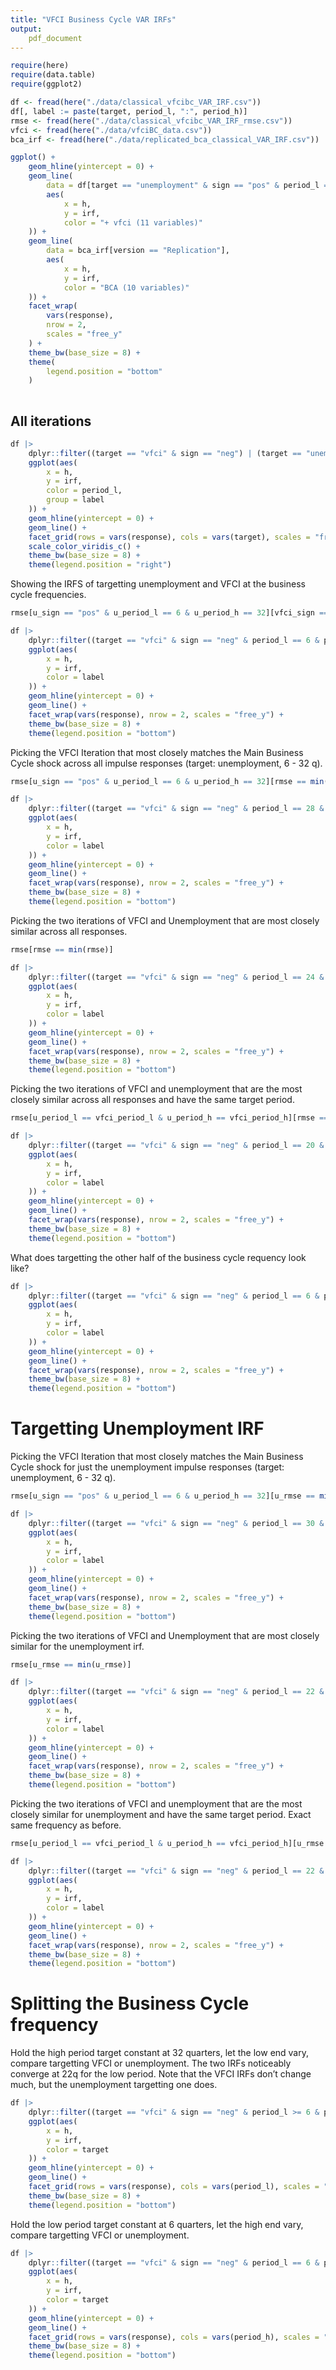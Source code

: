 ```yaml
---
title: "VFCI Business Cycle VAR IRFs"
output: 
    pdf_document
---
```

```r
require(here)
require(data.table)
require(ggplot2)
```

```r
df <- fread(here("./data/classical_vfcibc_VAR_IRF.csv"))
df[, label := paste(target, period_l, ":", period_h)]
rmse <- fread(here("./data/classical_vfcibc_VAR_IRF_rmse.csv"))
vfci <- fread(here("./data/vfciBC_data.csv"))
bca_irf <- fread(here("./data/replicated_bca_classical_VAR_IRF.csv"))
```

```r
ggplot() +
    geom_hline(yintercept = 0) +
    geom_line(
        data = df[target == "unemployment" & sign == "pos" & period_l == 6 & period_h == 32],
        aes(
            x = h,
            y = irf,
            color = "+ vfci (11 variables)"
    )) +
    geom_line(
        data = bca_irf[version == "Replication"],
        aes(
            x = h,
            y = irf,
            color = "BCA (10 variables)"
    )) +
    facet_wrap(
        vars(response),
        nrow = 2,
        scales = "free_y"
    ) +
    theme_bw(base_size = 8) +
    theme(
        legend.position = "bottom"
    )
  

```

## All iterations

```r
df |>
    dplyr::filter((target == "vfci" & sign == "neg") | (target == "unemployment" & u_irfsign == "neg")) |>
    ggplot(aes(
        x = h,
        y = irf,
        color = period_l,
        group = label
    )) +
    geom_hline(yintercept = 0) +
    geom_line() +
    facet_grid(rows = vars(response), cols = vars(target), scales = "free_y") +
    scale_color_viridis_c() +
    theme_bw(base_size = 8) +
    theme(legend.position = "right")
```

\newpage

Showing the IRFS of targetting unemployment and VFCI at the business cycle frequencies.
```r
rmse[u_sign == "pos" & u_period_l == 6 & u_period_h == 32][vfci_sign == "neg" & vfci_period_l == 6 & vfci_period_h == 32]
```

```r
df |>
    dplyr::filter((target == "vfci" & sign == "neg" & period_l == 6 & period_h == 32) | (target == "unemployment" & sign == "pos" & period_l == 6 & period_h == 32)) |>
    ggplot(aes(
        x = h,
        y = irf,
        color = label
    )) +
    geom_hline(yintercept = 0) +
    geom_line() +
    facet_wrap(vars(response), nrow = 2, scales = "free_y") +
    theme_bw(base_size = 8) +
    theme(legend.position = "bottom")
```

Picking the VFCI Iteration that most closely matches the Main Business Cycle shock across all impulse responses (target: unemployment, 6 - 32 q).

```r
rmse[u_sign == "pos" & u_period_l == 6 & u_period_h == 32][rmse == min(rmse)]
```

```r

df |>
    dplyr::filter((target == "vfci" & sign == "neg" & period_l == 28 & period_h == 76) | (target == "unemployment" & sign == "pos" & period_l == 6 & period_h == 32)) |>
    ggplot(aes(
        x = h,
        y = irf,
        color = label
    )) +
    geom_hline(yintercept = 0) +
    geom_line() +
    facet_wrap(vars(response), nrow = 2, scales = "free_y") +
    theme_bw(base_size = 8) +
    theme(legend.position = "bottom")
```


\newpage

Picking the two iterations of VFCI and Unemployment that are most closely similar across all responses.

```r
rmse[rmse == min(rmse)]
```

```r
df |>
    dplyr::filter((target == "vfci" & sign == "neg" & period_l == 24 & period_h == 30) | (target == "unemployment" & sign == "pos" & period_l == 12 & period_h == 38)) |>
    ggplot(aes(
        x = h,
        y = irf,
        color = label
    )) +
    geom_hline(yintercept = 0) +
    geom_line() +
    facet_wrap(vars(response), nrow = 2, scales = "free_y") +
    theme_bw(base_size = 8) +
    theme(legend.position = "bottom")
```


Picking the two iterations of VFCI and unemployment that are the most closely similar across all responses and have the same target period.

```r
rmse[u_period_l == vfci_period_l & u_period_h == vfci_period_h][rmse == min(rmse)]
```

```r
df |>
    dplyr::filter((target == "vfci" & sign == "neg" & period_l == 20 & period_h == 32) | (target == "unemployment" & sign == "pos" & period_l == 20 & period_h == 32)) |>
    ggplot(aes(
        x = h,
        y = irf,
        color = label
    )) +
    geom_hline(yintercept = 0) +
    geom_line() +
    facet_wrap(vars(response), nrow = 2, scales = "free_y") +
    theme_bw(base_size = 8) +
    theme(legend.position = "bottom")
```

\newpage

What does targetting the other half of the business cycle requency look like?

```r
df |>
    dplyr::filter((target == "vfci" & sign == "neg" & period_l == 6 & period_h == 20) | (target == "unemployment" & sign == "pos" & period_l == 6 & period_h == 20)) |>
    ggplot(aes(
        x = h,
        y = irf,
        color = label
    )) +
    geom_hline(yintercept = 0) +
    geom_line() +
    facet_wrap(vars(response), nrow = 2, scales = "free_y") +
    theme_bw(base_size = 8) +
    theme(legend.position = "bottom")
```

\newpage

# Targetting Unemployment IRF

Picking the VFCI Iteration that most closely matches the Main Business Cycle shock for just the unemployment impulse responses (target: unemployment, 6 - 32 q). 

```r
rmse[u_sign == "pos" & u_period_l == 6 & u_period_h == 32][u_rmse == min(u_rmse)]
```

```r
df |>
    dplyr::filter((target == "vfci" & sign == "neg" & period_l == 30 & period_h == 80) | (target == "unemployment" & sign == "pos" & period_l == 6 & period_h == 32)) |>
    ggplot(aes(
        x = h,
        y = irf,
        color = label
    )) +
    geom_hline(yintercept = 0) +
    geom_line() +
    facet_wrap(vars(response), nrow = 2, scales = "free_y") +
    theme_bw(base_size = 8) +
    theme(legend.position = "bottom")
```


Picking the two iterations of VFCI and Unemployment that are most closely similar for the unemployment irf. 

```r
rmse[u_rmse == min(u_rmse)]
```

```r
df |>
    dplyr::filter((target == "vfci" & sign == "neg" & period_l == 22 & period_h == 28) | (target == "unemployment" & sign == "pos" & period_l == 22 & period_h == 30)) |>
    ggplot(aes(
        x = h,
        y = irf,
        color = label
    )) +
    geom_hline(yintercept = 0) +
    geom_line() +
    facet_wrap(vars(response), nrow = 2, scales = "free_y") +
    theme_bw(base_size = 8) +
    theme(legend.position = "bottom")
```

\newpage

Picking the two iterations of VFCI and unemployment that are the most closely similar for unemployment and have the same target period.  Exact same frequency as before.

```r
rmse[u_period_l == vfci_period_l & u_period_h == vfci_period_h][u_rmse == min(u_rmse)]
```

```r
df |>
    dplyr::filter((target == "vfci" & sign == "neg" & period_l == 22 & period_h == 30) | (target == "unemployment" & sign == "pos" & period_l == 22 & period_h == 30)) |>
    ggplot(aes(
        x = h,
        y = irf,
        color = label
    )) +
    geom_hline(yintercept = 0) +
    geom_line() +
    facet_wrap(vars(response), nrow = 2, scales = "free_y") +
    theme_bw(base_size = 8) +
    theme(legend.position = "bottom")
```

\newpage

# Splitting the Business Cycle frequency

Hold the high period target constant at 32 quarters, let the low end vary, compare targetting VFCI or unemployment.
The two IRFs noticeably converge at 22q for the low period.
Note that the VFCI IRFs don't change much, but the unemployment targetting one does.

```r
df |>
    dplyr::filter((target == "vfci" & sign == "neg" & period_l >= 6 & period_h == 32) | (target == "unemployment" & u_irfsign == "neg" & period_l >= 6 & period_h == 32)) |>
    ggplot(aes(
        x = h,
        y = irf,
        color = target
    )) +
    geom_hline(yintercept = 0) +
    geom_line() +
    facet_grid(rows = vars(response), cols = vars(period_l), scales = "free_y") +
    theme_bw(base_size = 8) +
    theme(legend.position = "bottom")
```


\newpage

Hold the low period target constant at 6 quarters, let the high end vary, compare targetting VFCI or unemployment.

```r
df |>
    dplyr::filter((target == "vfci" & sign == "neg" & period_l == 6 & period_h <= 32) | (target == "unemployment" & u_irfsign == "neg" & period_l == 6 & period_h <= 32)) |>
    ggplot(aes(
        x = h,
        y = irf,
        color = target
    )) +
    geom_hline(yintercept = 0) +
    geom_line() +
    facet_grid(rows = vars(response), cols = vars(period_h), scales = "free_y") +
    theme_bw(base_size = 8) +
    theme(legend.position = "bottom")
```
